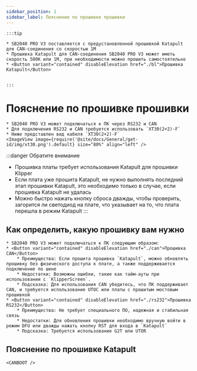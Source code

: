 ```yaml
---
sidebar_position: 1
sidebar_label: Пояснение по прошивке прошивки
---
```





    :::tip

    * SB2040 PRO V3 поставляется с предустановленной прошивкой Katapult для CAN-соединения со скоростью 1M
    * Прошивка Katapult для CAN-соединения SB2040 PRO V3 может иметь скорость 500K или 1M, при необходимости можно прошить самостоятельно
    * <Button variant="contained" disableElevation href="./bl">Прошивка Katapult</Button>


    :::

# Пояснение по прошивке прошивки

    * SB2040 PRO V3 может подключаться к ПК через RS232 и CAN
    * Для подключения RS232 и CAN требуется использовать `XT30(2+2)-F`
    * Ниже представлен вид кабеля `XT30(2+2)-F`
    <ImageView image={require('@site/docs/General/get-id/img/xt30.png').default} size="80%" align="left" />

:::danger Обратите внимание
* Прошивка платы требует использования Katapult для прошивки Klipper
* Если плата уже прошита Katapult, не нужно выполнять последний этап прошивки Katapult, это необходимо только в случае, если прошивка Katapult не удалась
* Можно быстро нажать кнопку сброса дважды, чтобы проверить, загорится ли светодиод на плате, что указывает на то, что плата перешла в режим Katapult
:::

## Как определить, какую прошивку вам нужно

    * SB2040 PRO V3 может подключаться к ПК следующим образом:
    * <Button variant="contained" disableElevation href="./can">Прошивка CAN</Button>
        * Преимущества: Если прошита прошивка `Katapult`, можно обновлять прошивку без физического доступа к плате, а также поддерживается подключение по шине
        * Недостатки: Возможны ошибки, такие как тайм-ауты при использовании с `KlipperScreen`.
        * Подсказка: Для использования CAN убедитесь, что ПК поддерживает CAN, и требуется использование UTOC или платы с прошитым мостовым прошивкой
    * <Button variant="contained" disableElevation href="./rs232">Прошивка RS232</Button>
        * Преимущества: Не требует специального ПО, надежная и стабильная связь
        * Недостатки: Для обновления прошивки необходимо вручную войти в режим DFU или дважды нажать кнопку RST для входа в `Katapult`
        * Подсказка: Требуется использование G2T или UTOR

## Пояснение по прошивке Katapult

    
    <CANBOOT />